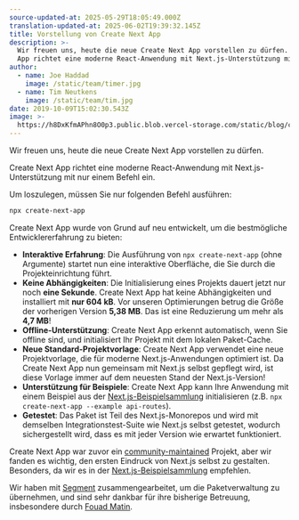```yaml
---
source-updated-at: 2025-05-29T18:05:49.000Z
translation-updated-at: 2025-06-02T19:39:32.145Z
title: Vorstellung von Create Next App
description: >-
  Wir freuen uns, heute die neue Create Next App vorstellen zu dürfen. Create Next
  App richtet eine moderne React-Anwendung mit Next.js-Unterstützung mit nur einem Befehl ein.
author:
  - name: Joe Haddad
    image: /static/team/timer.jpg
  - name: Tim Neutkens
    image: /static/team/tim.jpg
date: 2019-10-09T15:02:30.543Z
image: >-
  https://h8DxKfmAPhn8O0p3.public.blob.vercel-storage.com/static/blog/create-next-app/twitter-card.png
---
```


Wir freuen uns, heute die neue Create Next App vorstellen zu dürfen.

Create Next App richtet eine moderne React-Anwendung mit Next.js-Unterstützung mit nur einem Befehl ein.

Um loszulegen, müssen Sie nur folgenden Befehl ausführen:

```bash filename="Terminal"
npx create-next-app
```

Create Next App wurde von Grund auf neu entwickelt, um die bestmögliche Entwicklererfahrung zu bieten:

*   **Interaktive Erfahrung**: Die Ausführung von `npx create-next-app` (ohne Argumente) startet nun eine interaktive Oberfläche, die Sie durch die Projekteinrichtung führt.
*   **Keine Abhängigkeiten**: Die Initialisierung eines Projekts dauert jetzt nur noch **eine Sekunde**. Create Next App hat keine Abhängigkeiten und installiert mit **nur 604 kB**. Vor unseren Optimierungen betrug die Größe der vorherigen Version **5,38 MB**. Das ist eine Reduzierung um mehr als **4,7 MB**!
*   **Offline-Unterstützung**: Create Next App erkennt automatisch, wenn Sie offline sind, und initialisiert Ihr Projekt mit dem lokalen Paket-Cache.
*   **Neue Standard-Projektvorlage**: Create Next App verwendet eine neue Projektvorlage, die für moderne Next.js-Anwendungen optimiert ist. Da Create Next App nun gemeinsam mit Next.js selbst gepflegt wird, ist diese Vorlage immer auf dem neuesten Stand der Next.js-Version!
*   **Unterstützung für Beispiele**: Create Next App kann Ihre Anwendung mit einem Beispiel aus der [Next.js-Beispielsammlung](https://github.com/vercel/next.js/tree/canary/examples) initialisieren (z.B. `npx create-next-app --example api-routes`).
*   **Getestet**: Das Paket ist Teil des Next.js-Monorepos und wird mit demselben Integrationstest-Suite wie Next.js selbst getestet, wodurch sichergestellt wird, dass es mit jeder Version wie erwartet funktioniert.

Create Next App war zuvor ein [community-maintained](https://open.segment.com/create-next-app/) Projekt, aber wir fanden es wichtig, den ersten Eindruck von Next.js selbst zu gestalten. Besonders, da wir es in der [Next.js-Beispielsammlung](https://github.com/vercel/next.js/tree/canary/examples) empfehlen.

Wir haben mit [Segment](https://segment.com/) zusammengearbeitet, um die Paketverwaltung zu übernehmen, und sind sehr dankbar für ihre bisherige Betreuung, insbesondere durch [Fouad Matin](https://twitter.com/fouadmatin).